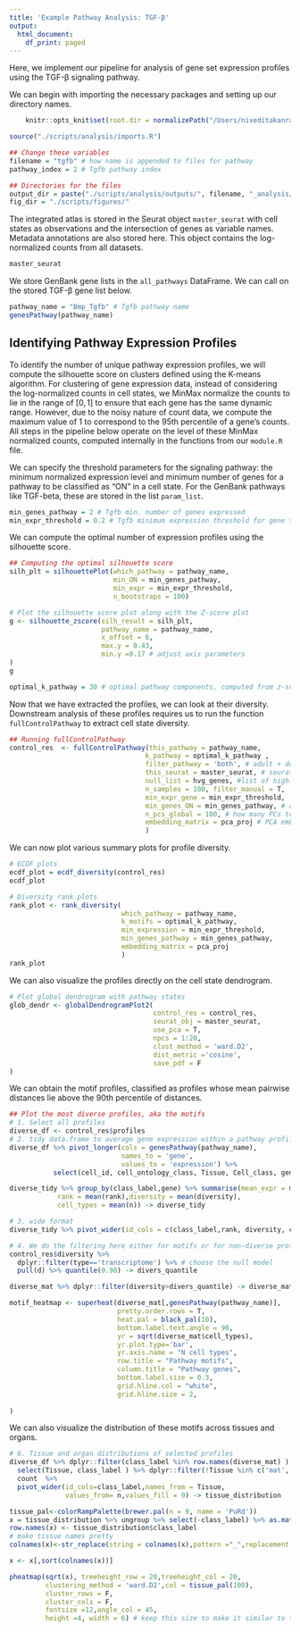 ```yaml
---
title: 'Example Pathway Analysis: TGF-β'
output:
  html_document:
    df_print: paged
---
```


Here, we implement our pipeline for analysis of gene set expression profiles using the TGF-β signaling pathway. 

We can begin with importing the necessary packages and setting up our directory names.

```r
    knitr::opts_knit$set(root.dir = normalizePath("/Users/niveditakanrar/Documents/Elowitz Lab/motifs")) 
```

```r
source("./scripts/analysis/imports.R")

## Change these variables
filename = "tgfb" # how name is appended to files for pathway
pathway_index = 2 # Tgfb pathway index

## Directories for the files
output_dir = paste("./scripts/analysis/outputs/", filename, "_analysis/", filename, sep = "")
fig_dir = "./scripts/figures/"
```

The integrated atlas is stored in the Seurat object `master_seurat` with cell states as observations and the intersection of genes as variable names. Metadata annotations are also stored here. This object contains the log-normalized counts from all datasets.

```r
master_seurat
```

We store GenBank gene lists in the `all_pathways` DataFrame. We can call on the stored TGF-β gene list below.

```r
pathway_name = "Bmp_Tgfb" # Tgfb pathway name
genesPathway(pathway_name)
```

## Identifying Pathway Expression Profiles
To identify the number of unique pathway expression profiles, we will compute the silhouette score on clusters defined using the K-means algorithm. For clustering of gene expression data, instead of considering the log-normalized counts in cell states, we MinMax normalize the counts to lie in the range of $[0, 1]$ to ensure that each gene has the same dynamic range. However, due to the noisy nature of count data, we compute the maximum value of 1 to correspond to the 95th percentile of a gene's counts. All steps in the pipeline below operate on the level of these MinMax normalized counts, computed internally in the functions from our `module.R` file.

We can specify the threshold parameters for the signaling pathway: the minimum normalized expression level and minimum number of genes for a pathway to be classified as "ON" in a cell state. For the GenBank pathways like TGF-beta, these are stored in the list `param_list`.

```r
min_genes_pathway = 2 # Tgfb min. number of genes expressed
min_expr_threshold = 0.2 # Tgfb minimum expression threshold for gene to be on
```

We can compute the optimal number of expression profiles using the silhouette score.

```r
## Computing the optimal silhouette score
silh_plt = silhouettePlot(which_pathway = pathway_name, 
                          min_ON = min_genes_pathway, 
                          min_expr = min_expr_threshold, 
                          n_bootstraps = 100)

# Plot the silhouette score plot along with the Z-score plot
g <- silhouette_zscore(silh_result = silh_plt,
                       pathway_name = pathway_name,
                       x_offset = 6,
                       max.y = 0.43,
                       min.y =0.17 # adjust axis parameters 
)
g

optimal_k_pathway = 30 # optimal pathway components, computed from z-score
```

Now that we have extracted the profiles, we can look at their diversity. Downstream analysis of these profiles requires us to run the function `fullControlPathway` to extract cell state diversity.

```r
## Running fullControlPathway
control_res  <- fullControlPathway(this_pathway = pathway_name,
                                  k_pathway = optimal_k_pathway , 
                                  filter_pathway = 'both', # adult + devel 
                                  this_seurat = master_seurat, # seurat object
                                  null_list = hvg_genes, #list of highly variable genes 
                                  n_samples = 100, filter_manual = T,
                                  min_expr_gene = min_expr_threshold, 
                                  min_genes_ON = min_genes_pathway, # default > 2 genes ON 
                                  n_pcs_global = 100, # how many PCs to use
                                  embedding_matrix = pca_proj # PCA embedding for diversity 
                                  )
```

We can now plot various summary plots for profile diversity.

```r
# ECDF plots
ecdf_plot = ecdf_diversity(control_res)
ecdf_plot

# Diversity rank plots
rank_plot <- rank_diversity(
                            which_pathway = pathway_name, 
                            k_motifs = optimal_k_pathway, 
                            min_expression = min_expr_threshold, 
                            min_genes_pathway = min_genes_pathway,
                            embedding_matrix = pca_proj
                            )
rank_plot
```

We can also visualize the profiles directly on the cell state dendrogram.

```r
# Plot global dendrogram with pathway states
glob_dendr <- globalDendrogramPlot2(
                                    control_res = control_res, 
                                    seurat_obj = master_seurat, 
                                    use_pca = T, 
                                    npcs = 1:20,
                                    clust_method = 'ward.D2',
                                    dist_metric ='cosine',
                                    save_pdf = F
)
```

We can obtain the motif profiles, classified as profiles whose mean pairwise distances lie above the 90th percentile of distances.

```r
## Plot the most diverse profiles, aka the motifs
# 1. Select all profiles 
diverse_df <- control_res$profiles
# 2. tidy data.frame to average gene expression within a pathway profile 
diverse_df %>% pivot_longer(cols = genesPathway(pathway_name), 
                            names_to = 'gene', 
                            values_to = 'expression') %>% 
           select(cell_id, cell_ontology_class, Tissue, Cell_class, gene, expression, class_label, rank, diversity, n) -> diverse_tidy 

diverse_tidy %>% group_by(class_label,gene) %>% summarise(mean_expr = mean(expression), 
            rank = mean(rank),diversity = mean(diversity), 
            cell_types = mean(n)) -> diverse_tidy

# 3. wide format 
diverse_tidy %>% pivot_wider(id_cols = c(class_label,rank, diversity, cell_types), names_from=gene,values_from=mean_expr) %>% tibble::column_to_rownames('class_label')-> diverse_mat

# 4. We do the filtering here either for motifs or for non-diverse profiles 
control_res$diversity %>% 
  dplyr::filter(type=='transcriptome') %>% # choose the null model 
  pull(d) %>% quantile(0.90) -> divers_quantile

diverse_mat %>% dplyr::filter(diversity>divers_quantile) -> diverse_mat

motif_heatmap <- superheat(diverse_mat[,genesPathway(pathway_name)],
                           pretty.order.rows = T,
                           heat.pal = black_pal(10),
                           bottom.label.text.angle = 90, 
                           yr = sqrt(diverse_mat$cell_types),
                           yr.plot.type='bar',
                           yr.axis.name = "N cell types",
                           row.title = "Pathway motifs",
                           column.title = "Pathway genes",
                           bottom.label.size = 0.3,
                           grid.hline.col = "white",
                           grid.hline.size = 2, 
                           
)
```

We can also visualize the distribution of these motifs across tissues and organs.

```r
# 6. Tissue and organ distributions of selected profiles
diverse_df %>% dplyr::filter(class_label %in% row.names(diverse_mat) ) %>% 
  select(Tissue, class_label ) %>% dplyr::filter(!Tissue %in% c('mat','endoderm')) %>% group_by(class_label,Tissue)%>% 
  count  %>% 
  pivot_wider(id_cols=class_label,names_from = Tissue,
              values_from= n,values_fill = 0) -> tissue_distribution

tissue_pal<-colorRampPalette(brewer.pal(n = 9, name = 'PuRd'))
x = tissue_distribution %>% ungroup %>% select(-class_label) %>% as.matrix() 
row.names(x) <- tissue_distribution$class_label
# make tissue names pretty 
colnames(x)<-str_replace(string = colnames(x),pattern ="_",replacement = ' ') %>% firstup() 

x <- x[,sort(colnames(x))]

pheatmap(sqrt(x), treeheight_row = 20,treeheight_col = 20,
         clustering_method = 'ward.D2',col = tissue_pal(100),
         cluster_rows = F,
         cluster_cols = F,
         fontsize =12,angle_col = 45,
         height =4, width = 6) # keep this size to make it similar to the motif heatmap
```

